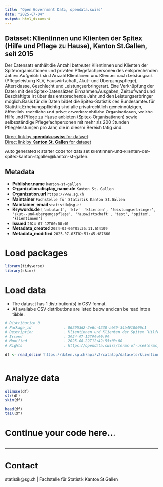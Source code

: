 ```yaml
---
title: "Open Government Data, opendata.swiss"
date: "2025-07-04"
output: html_document
---
```


## Dataset: Klientinnen und Klienten der Spitex (Hilfe und Pflege zu Hause), Kanton St.Gallen, seit 2015

Der Datensatz enthält die Anzahl betreuter Klientinnen und Klienten der Spitexorganisationen und privaten Pflegefachpersonen des entsprechenden Jahres.Aufgeführt sind Anzahl Klientinnen und Klienten nach Leistungsart (Pflegeleistung KLV, Hauswirtschaft, Akut- und Übergangspflege), Altersklasse, Geschlecht und Leistungserbringerart. Eine Verknüpfung der Daten mit den Spitex-Datensätzen Einnahmen/Ausgaben, Zeitaufwand und Beschäftigte ist über das entsprechende Jahr und den Leistungserbringer möglich.Basis für die Daten bildet die Spitex-Statistik des Bundesamtes für Statistik.Erhebungspflichtig sind alle privatrechtlich gemeinnützigen, öffentlich-rechtliche und privat erwerbsrechtliche Organisationen, welche Hilfe und Pflege zu Hause anbieten (Spitex-Organisationen) sowie selbstständige Pflegefachpersonen mit mehr als 200 Stunden Pflegeleistungen pro Jahr, die in diesem Bereich tätig sind.

[Direct link by **opendata.swiss** for dataset](https://opendata.swiss/de/dataset/klientinnen-und-klienten-der-spitex-hilfe-und-pflege-zu-hause-kanton-st-gallen-seit-2015)<br>
[Direct link by **Kanton St. Gallen** for dataset](https://daten.sg.ch/explore/dataset/klientinnen-und-klienten-der-spitex-kanton-stgallen/)

Auto generated R starter code for data set klientinnen-und-klienten-der-spitex-kanton-stgallen@kanton-st-gallen.

## Metadata

- **Publisher.name** `kanton-st-gallen`
- **Organization.display_name.de** `Kanton St. Gallen`
- **Organization.url** `https://www.sg.ch`
- **Maintainer** `Fachstelle für Statistik Kanton St.Gallen`
- **Maintainer_email** `statistik@sg.ch`
- **Keywords.de** `['ambulant', 'klv', 'klienten', 'leistungserbringer', 'akut--und-ubergangspflege', 'hauswirtschaft', 'test', 'spitex', 'klientinnen']`
- **Issued** `2024-07-12T00:00:00`
- **Metadata_created** `2024-03-05T05:36:11.654109`
- **Metadata_modified** `2025-07-03T02:51:45.987660`


# Load packages

```r

library(tidyverse)
library(skimr)

```

# Load data

-   The dataset has 1 distribution(s) in CSV format.
-   All available CSV distributions are listed below and can be read into a tibble.

```r

# Distribution 0
# Package_id               : 062953d2-2e6c-4230-ab29-34b4010006c1
# Description              : Klientinnen und Klienten der Spitex (Hilfe und Pflege zu Hause), Kanton St.Gallen, seit 2015 (csv)
# Issued                   : 2024-07-12T00:00:00
# Modified                 : 2025-04-22T12:42:55+00:00
# Rights                   : https://opendata.swiss/terms-of-use#terms_by

df <- read_delim('https://daten.sg.ch/api/v2/catalog/datasets/klientinnen-und-klienten-der-spitex-kanton-stgallen/exports/csv?use_labels=true')



```

# Analyze data

```r

glimpse(df)
str(df)
skim(df)

head(df)
tail(df)

```

# Continue your code here...

```r

```

------------------------------------------------------------------------

# Contact

statistik@sg.ch | Fachstelle für Statistik Kanton St.Gallen

